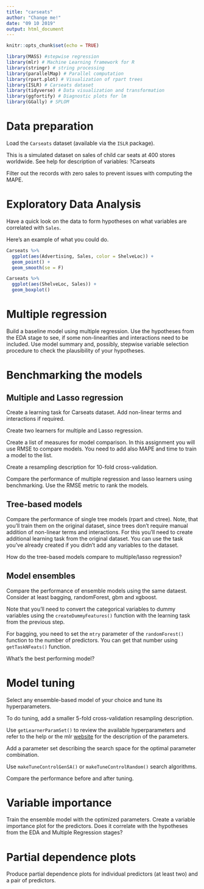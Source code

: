 ```yaml
---
title: "carseats"
author: "Change me!"
date: "09 10 2019"
output: html_document
---
```


```r
knitr::opts_chunk$set(echo = TRUE)
```

```r
library(MASS) #stepwise regression
library(mlr) # Machine Learning framework for R
library(stringr) # string processing
library(parallelMap) # Parallel computation
library(rpart.plot) # Visualization of rpart trees
library(ISLR) # Carseats dataset
library(tidyverse) # Data visualization and transformation
library(ggfortify) # Diagnostic plots for lm
library(GGally) # SPLOM
```


# Data preparation

Load the `Carseats` dataset (available via the `ISLR` package).

This is a simulated dataset on sales of child car seats at 400 stores worldwide.
See help for description of variables: 
?Carseats

Filter out the records with zero sales to prevent issues with computing the MAPE.


# Exploratory Data Analysis

Have a quick look on the data to form hypotheses on what variables are correlated with `Sales`.

Here's an example of what you could do.

```r

Carseats %>%
  ggplot(aes(Advertising, Sales, color = ShelveLoc)) +
  geom_point() +
  geom_smooth(se = F)

```



```r
Carseats %>%
  ggplot(aes(ShelveLoc, Sales)) +
  geom_boxplot()

```


# Multiple regression

Build a baseline model using multiple regression. 
Use the hypotheses from the EDA stage to see, if some non-linearities and interactions need to be included.
Use model summary and, possibly, stepwise variable selection procedure to check the plausibility of your hypotheses.


# Benchmarking the models

## Multiple and Lasso regression

Create a learning task for Carseats dataset. Add non-linear terms and interactions if required.

Create two learners for multiple and Lasso regression.

Create a list of measures for model comparison. In this assignment you will use RMSE to compare models. You need to add also MAPE and time to train a model to the list. 

Create a resampling description for 10-fold cross-validation.

Compare the performance of multiple regression and lasso learners using benchmarking. Use the RMSE metric to rank the models.


## Tree-based models

Compare the performance of single tree models (rpart and ctree). Note, that you'll train them on the original dataset, since trees don't require manual addition of non-linear terms and interactions. For this you'll need to create additional learning task from the original dataset. You can use the task you've already created if you didn't add any variables to the dataset.

How do the tree-based models compare to multiple/lasso regression?


## Model ensembles

Compare the performance of ensemble models using the same dataest. Consider at least bagging, randomForest, gbm and xgboost.

Note that you'll need to convert the categorical variables to dummy variables using the `createDummyFeatures()` function with the learning task from the previous step.

For bagging, you need to set the `mtry` parameter of the `randomForest()` function to the number of predictors. You can get that number using `getTaskNFeats()` function.

What's the best performing model?


# Model tuning

Select any ensemble-based model of your choice and tune its hyperparameters.


To do tuning, add a smaller 5-fold cross-validation resampling description.

Use `getLearnerParamSet()` to review the available hyperparameters and refer to the help or the mlr [website](https://mlr.mlr-org.com/articles/tutorial/integrated_learners.html) for the description of the parameters.

Add a parameter set describing the search space for the optimal parameter combination.


Use `makeTuneControlGenSA()` or `makeTuneControlRandom()` search algorithms.

Compare the performance before and after tuning.


# Variable importance

Train the ensemble model with the optimized parameters.
Create a variable importance plot for the predictors.
Does it correlate with the hypotheses from the EDA and Multiple Regression stages?



# Partial dependence plots

Produce partial dependence plots for individual predictors (at least two) and a pair of predictors.

